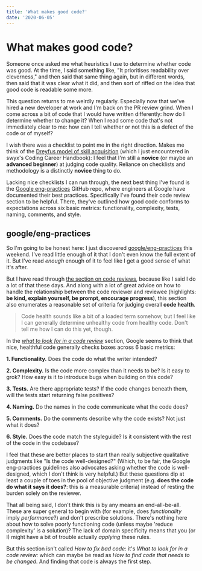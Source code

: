 ```yaml
---
title: 'What makes good code?'
date: '2020-06-05'
---
```


# What makes good code?

Someone once asked me what heuristics I use to determine whether code was good. At the time, I said something like, "It prioritises readability over cleverness," and then said that same thing again, but in different words, then said that it was clear what it did, and then sort of riffed on the idea that good code is readable some more.

This question returns to me weirdly regularly. Especially now that we've hired a new developer at work and I'm back on the PR review grind. When I come across a bit of code that I would have written differently: how do I determine whether to change it? When I read some code that's not immediately clear to me: how can I tell whether or not this is a defect of the code or of myself?

I wish there was a checklist to point me in the right direction. Makes me think of the [Dreyfus model of skill acquisition](https://en.wikipedia.org/wiki/Dreyfus_model_of_skill_acquisition) (which I just encountered in swyx's Coding Career Handbook): I feel that I'm still a **novice** (or maybe an **advanced beginner**) at judging code quality. Reliance on checklists and methodology is a distinctly **novice** thing to do.

Lacking nice checklists I can run through, the next best thing I've found is the [Google eng-practices](https://github.com/google/eng-practices) GitHub repo, where engineers at Google have documented their best practices. Specifically I've found their code review section to be helpful. There, they've outlined how good code conforms to expectations across six basic metrics: functionality, complexity, tests, naming, comments, and style.

## google/eng-practices

So I'm going to be honest here: I just discovered [google/eng-practices](https://github.com/google/eng-practices) this weekend. I've read little enough of it that I don't even know the full extent of it. But I've read _enough_ enough of it to feel like I get a good sense of what it's after.

But I have read through [the section on code reviews](https://google.github.io/eng-practices/review/reviewer/), because like I said I do a lot of that these days. And along with a lot of great advice on how to handle the relationship between the code reviewer and reviewee (highlights: **be kind, explain yourself, be prompt, encourage progress**), this section also enumerates a reasonable set of criteria for judging overall **code health**.

> Code health sounds like a bit of a loaded term somehow, but I feel like I can generally determine unhealthy code from healthy code. Don't tell me how I can do this yet, though.

In the [*what to look for in a code review*](https://google.github.io/eng-practices/review/reviewer/looking-for.html) section, Google seems to think that nice, healthful code generally checks boxes across 6 basic metrics:

**1. Functionality.** Does the code do what the writer intended?

**2. Complexity.** Is the code more complex than it needs to be? Is it easy to grok? How easy is it to introduce bugs when building on this code?

**3. Tests.** Are there appropriate tests? If the code changes beneath them, will the tests start returning false positives?

**4. Naming.** Do the names in the code communicate what the code does?

**5. Comments.** Do the comments describe why the code exists? Not just what it does?

**6. Style.** Does the code match the styleguide? Is it consistent with the rest of the code in the codebase?

I feel that these are better places to start than really subjective qualitative judgments like "Is the code well-designed?" (Which, to be fair, the Google eng-practices guidelines also advocates asking whether the code is well-designed, which I don't think is very helpful.) But these questions dip at least a couple of toes in the pool of objective judgment (e.g. **does the code do what it says it does?**: this is a measurable criteria) instead of resting the burden solely on the reviewer.

That all being said, I don't think this is by any means an end-all-be-all. These are super general to begin with (for example, does *functionality* imply *performance*?) and don't prescribe solutions. There's nothing here about how to solve poorly functioning code (unless maybe 'reduce complexity' is a solution)? The lack of domain specificity means that you (or I) might have a bit of trouble actually *applying* these rules.

But this section isn't called *How to fix bad code*: it's *What to look for in a code review:* which can maybe be read as *How to find code that needs to be changed*. And finding that code is always the first step.